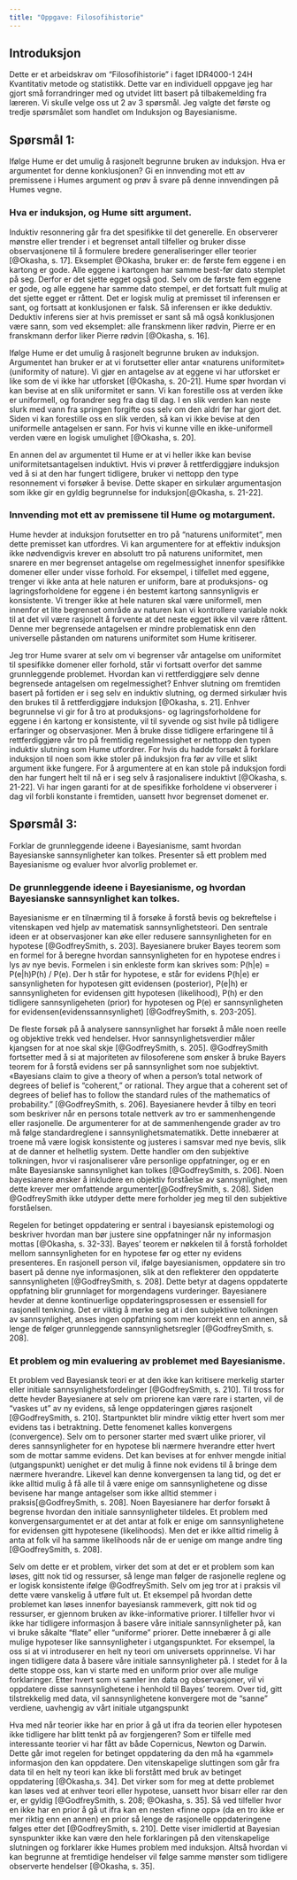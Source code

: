 ```yaml
---
title: "Oppgave: Filosofihistorie"
---
```


## Introduksjon

Dette er et arbeidskrav om "Filosofihistorie" i faget IDR4000-1 24H Kvantitativ metode og statistikk. Dette var en individuell oppgave jeg har gjort små forrandringer med og utvidet litt basert på tilbakemelding fra læreren. Vi skulle velge oss ut 2 av 3 spørsmål. Jeg valgte det første og tredje spørsmålet som handlet om Induksjon og Bayesianisme.

## Spørsmål 1: 

Ifølge Hume er det umulig å rasjonelt begrunne bruken av induksjon. Hva er argumentet for denne konklusjonen? Gi en innvending mot ett av premissene i Humes argument og prøv å svare på denne innvendingen på Humes vegne.

### Hva er induksjon, og Hume sitt argument.

Induktiv resonnering går fra det spesifikke til det generelle. En observerer mønstre eller trender i et begrenset antall tilfeller og bruker disse observasjonene til å formulere bredere generaliseringer eller teorier [@Okasha, s. 17]. Eksemplet @Okasha, bruker er: de første fem eggene i en kartong er gode. Alle eggene i kartongen har samme best-før dato stemplet på seg. Derfor er det sjette egget også god. Selv om de første fem eggene er gode, og alle eggene har samme dato stempel, er det fortsatt fult mulig at det sjette egget er råttent. Det er logisk mulig at premisset til inferensen er sant, og fortsatt at konklusjonen er falsk. Så inferensen er ikke deduktiv. Deduktiv inferens sier at hvis premisset er sant så må også konklusjonen være sann, som ved eksemplet: alle franskmenn liker rødvin, Pierre er en franskmann derfor liker Pierre rødvin [@Okasha, s. 16].

Ifølge Hume er det umulig å rasjonelt begrunne bruken av induksjon. Argumentet han bruker er at vi forutsetter eller antar «naturens uniformitet» (uniformity of nature). Vi gjør en antagelse av at eggene vi har utforsket er like som de vi ikke har utforsket [@Okasha, s. 20-21]. Hume spør hvordan vi kan bevise at en slik uniformitet er sann. Vi kan forestille oss at verden ikke er uniformell, og forandrer seg fra dag til dag. I en slik verden kan neste slurk med vann fra springen forgifte oss selv om den aldri før har gjort det. Siden vi kan forestille oss en slik verden, så kan vi ikke bevise at den uniformelle antagelsen er sann. For hvis vi kunne ville en ikke-uniformell verden være en logisk umulighet [@Okasha, s. 20].

En annen del av argumentet til Hume er at vi heller ikke kan bevise uniformitetsantagelsen induktivt. Hvis vi prøver å rettferdiggjøre induksjon ved å si at den har fungert tidligere, bruker vi nettopp den type resonnement vi forsøker å bevise. Dette skaper en sirkulær argumentasjon som ikke gir en gyldig begrunnelse for induksjon[@Okasha, s. 21-22].

### Innvending mot ett av premissene til Hume og motargument.

Hume hevder at induksjon forutsetter en tro på "naturens uniformitet", men dette premisset kan utfordres. Vi kan argumentere for at effektiv induksjon ikke nødvendigvis krever en absolutt tro på naturens uniformitet, men snarere en mer begrenset antagelse om regelmessighet innenfor spesifikke domener eller under visse forhold. For eksempel, i tilfellet med eggene, trenger vi ikke anta at hele naturen er uniform, bare at produksjons- og lagringsforholdene for eggene i én bestemt kartong sannsynligvis er konsistente. Vi trenger ikke at hele naturen skal være uniformell, men innenfor et lite begrenset område av naturen kan vi kontrollere variable nokk til at det vil være rasjonelt å forvente at det neste egget ikke vil være råttent. Denne mer begrensede antagelsen er mindre problematisk enn den universelle påstanden om naturens uniformitet som Hume kritiserer.

Jeg tror Hume svarer at selv om vi begrenser vår antagelse om uniformitet til spesifikke domener eller forhold, står vi fortsatt overfor det samme grunnleggende problemet. Hvordan kan vi rettferdiggjøre selv denne begrensede antagelsen om regelmessighet? Enhver slutning om fremtiden basert på fortiden er i seg selv en induktiv slutning, og dermed sirkulær hvis den brukes til å rettferdiggjøre induksjon [@Okasha, s. 21]. Enhver begrunnelse vi gir for å tro at produksjons- og lagringsforholdene for eggene i én kartong er konsistente, vil til syvende og sist hvile på tidligere erfaringer og observasjoner. Men å bruke disse tidligere erfaringene til å rettferdiggjøre vår tro på fremtidig regelmessighet er nettopp den typen induktiv slutning som Hume utfordrer. For hvis du hadde forsøkt å forklare induksjon til noen som ikke stoler på induksjon fra før av ville et slikt argument ikke fungere. For å argumentere at en kan stole på induksjon fordi den har fungert helt til nå er i seg selv å rasjonalisere induktivt [@Okasha, s. 21-22]. Vi har ingen garanti for at de spesifikke forholdene vi observerer i dag vil forbli konstante i fremtiden, uansett hvor begrenset domenet er.

## Spørsmål 3:

Forklar de grunnleggende ideene i Bayesianisme, samt hvordan Bayesianske sannsynligheter kan tolkes. Presenter så ett problem med Bayesianisme og evaluer hvor alvorlig problemet er.

### De grunnleggende ideene i Bayesianisme, og hvordan Bayesianske sannsynlighet kan tolkes.

Bayesianisme er en tilnærming til å forsøke å forstå bevis og bekreftelse i vitenskapen ved hjelp av matematisk sannsynlighetsteori. Den sentrale ideen er at observasjoner kan øke eller redusere sannsynligheten for en hypotese [@GodfreySmith, s. 203]. Bayesianere bruker Bayes teorem som en formel for å beregne hvordan sannsynligheten for en hypotese endres i lys av nye bevis. Formelen i sin enkleste form kan skrives som: P(h\|e) = P(e\|h)P(h) / P(e). Der h står for hypotese, e står for evidens P(h\|e) er sansynligheten for hypotesen gitt evidensen (posterior), P(e\|h) er sannsynligheten for evidensen gitt hypotesen (likelihood), P(h) er den tidligere sannsynligeheten (prior) for hypotesen og P(e) er sannsynligheten for evidensen(evidenssannsynlighet) [@GodfreySmith, s. 203-205].

De fleste forsøk på å analysere sannsynlighet har forsøkt å måle noen reelle og objektive trekk ved hendelser. Hvor sannsynlighetsverdier måler kjangsen for at noe skal skje [@GodfreySmith, s. 205]. @GodfreySmith fortsetter med å si at majoriteten av filosoferene som ønsker å bruke Bayers teorem for å forstå evidens ser på sannsynlighet som noe subjektivt. «Bayesians claim to give a theory of when a person’s total network of degrees of belief is “coherent,” or rational. They argue that a coherent set of degrees of belief has to follow the standard rules of the mathematics of probability.” [@GodfreySmith, s. 206]. Bayesianere hevder å tilby en teori som beskriver når en persons totale nettverk av tro er sammenhengende eller rasjonelle. De argumenterer for at de sammenhengende grader av tro må følge standardreglene i sannsynlighetsmatematikk. Dette innebærer at troene må være logisk konsistente og justeres i samsvar med nye bevis, slik at de danner et helhetlig system. Dette handler om den subjektive tolkningen, hvor vi rasjonaliserer våre personlige oppfatninger, og er en måte Bayesianske sannsynlighet kan tolkes [@GodfreySmith, s. 206]. Noen bayesianere ønsker å inkludere en objektiv forståelse av sannsynlighet, men dette krever mer omfattende argumenter[@GodfreySmith, s. 208]. Siden @GodfreySmith ikke utdyper dette mere forholder jeg meg til den subjektive forståelsen.

Regelen for betinget oppdatering er sentral i bayesiansk epistemologi og beskriver hvordan man bør justere sine oppfatninger når ny informasjon mottas [@Okasha, s. 32-33]. Bayes' teorem er nøkkelen til å forstå forholdet mellom sannsynligheten for en hypotese før og etter ny evidens presenteres. En rasjonell person vil, ifølge bayesianismen, oppdatere sin tro basert på denne nye informasjonen, slik at den reflekterer den oppdaterte sannsynligheten [@GodfreySmith, s. 208]. Dette betyr at dagens oppdaterte oppfatning blir grunnlaget for morgendagens vurderinger. Bayesianere hevder at denne kontinuerlige oppdateringsprosessen er essensiell for rasjonell tenkning. Det er viktig å merke seg at i den subjektive tolkningen av sannsynlighet, anses ingen oppfatning som mer korrekt enn en annen, så lenge de følger grunnleggende sannsynlighetsregler [@GodfreySmith, s. 208].

### Et problem og min evaluering av problemet med Bayesianisme.

Et problem ved Bayesiansk teori er at den ikke kan kritisere merkelig starter eller initiale sannsynlighetsfordelinger [@GodfreySmith, s. 210]. Til tross for dette hevder Bayesianere at selv om priorene kan være rare i starten, vil de "vaskes ut" av ny evidens, så lenge oppdateringen gjøres rasjonelt [@GodfreySmith, s. 210]. Startpunktet blir mindre viktig etter hvert som mer evidens tas i betraktning. Dette fenomenet kalles konvergens (convergence). Selv om to personer starter med svært ulike priorer, vil deres sannsynligheter for en hypotese bli nærmere hverandre etter hvert som de mottar samme evidens. Det kan bevises at for enhver mengde initial (utgangspunkt) uenighet er det mulig å finne nok evidens til å bringe dem nærmere hverandre. Likevel kan denne konvergensen ta lang tid, og det er ikke alltid mulig å få alle til å være enige om sannsynlighetene og disse bevisene har mange antagelser som ikke alltid stemmer i praksis[@GodfreySmith, s. 208]. Noen Bayesianere har derfor forsøkt å begrense hvordan den initiale sannsynligheter tildeles. Et problem med konvergensargumentet er at det antar at folk er enige om sannsynlighetene for evidensen gitt hypotesene (likelihoods). Men det er ikke alltid rimelig å anta at folk vil ha samme likelihoods når de er uenige om mange andre ting [@GodfreySmith, s. 208].

Selv om dette er et problem, virker det som at det er et problem som kan løses, gitt nok tid og ressurser, så lenge man følger de rasjonelle reglene og er logisk konsistente ifølge @GodfreySmith. Selv om jeg tror at i praksis vil dette være vanskelig å utføre fult ut. Et eksempel på hvordan dette problemet kan løses innenfor bayesiansk rammeverk, gitt nok tid og ressurser, er gjennom bruken av ikke-informative priorer. I tilfeller hvor vi ikke har tidligere informasjon å basere våre initiale sannsynligheter på, kan vi bruke såkalte "flate" eller "uniforme" priorer. Dette innebærer å gi alle mulige hypoteser like sannsynligheter i utgangspunktet. For eksempel, la oss si at vi introduserer en helt ny teori om universets opprinnelse. Vi har ingen tidligere data å basere våre initiale sannsynligheter på. I stedet for å la dette stoppe oss, kan vi starte med en uniform prior over alle mulige forklaringer. Etter hvert som vi samler inn data og observasjoner, vil vi oppdatere disse sannsynlighetene i henhold til Bayes' teorem. Over tid, gitt tilstrekkelig med data, vil sannsynlighetene konvergere mot de "sanne" verdiene, uavhengig av vårt initiale utgangspunkt

Hva med når teorier ikke har en prior å gå ut ifra da teorien eller hypotesen ikke tidligere har blitt tenkt på av forgjengeren? Som er tilfelle med interessante teorier vi har fått av både Copernicus, Newton og Darwin. Dette går imot regelen for betinget oppdatering da den må ha «gammel» informasjon den kan oppdatere. Den vitenskapelige sluttingen som går fra data til en helt ny teori kan ikke bli forstått med bruk av betinget oppdatering [@Okasha,s. 34]. Det virker som for meg at dette problemet kan løses ved at enhver teori eller hypotese, uansett hvor bisarr eller rar den er, er gyldig [@GodfreySmith, s. 208; @Okasha, s. 35]. Så ved tilfeller hvor en ikke har en prior å gå ut ifra kan en nesten «finne opp» (da en tro ikke er mer riktig enn en annen) en prior så lenge de rasjonelle oppdateringene følges etter det [@GodfreySmith, s. 210]. Dette viser imidlertid at Bayesian synspunkter ikke kan være den hele forklaringen på den vitenskapelige slutningen og forklarer ikke Humes problem med induksjon. Altså hvordan vi kan begrunne at fremtidige hendelser vil følge samme mønster som tidligere observerte hendelser [@Okasha, s. 35].
